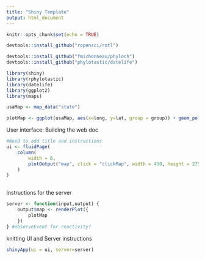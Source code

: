 ```yaml
---
title: "Shiny Template"
output: html_document
---
```


```r
knitr::opts_chunk$set(echo = TRUE)
```

```r
devtools::install_github("ropensci/rotl")

```
```r
devtools::install_github("fmichonneau/phyloch")
devtools::install_github("phylotastic/datelife")
```


```r
library(shiny)
library(rphylotastic)
library(datelife)
library(ggplot2)
library(maps)
```

```r
usaMap <- map_data("state")
```

```r
plotMap <- ggplot(usaMap, aes(x=long, y=lat, group = group)) + geom_polygon(fill="white", color = "black")
```

User interface: Building the web doc 

```r
#Need to add title and instructions
ui <- fluidPage(
    column(
        width = 6,
        plotOutput("map", click = "clickMap", width = 430, height = 275)
    )
)
  
```

Instructions for the server
```r
server <- function(input,output) {
    output$map <- renderPlot({
        plotMap
    })
} #observeEvent for reactivity? 
```

knitting UI and Server instructions
```r
shinyApp(ui = ui, server=server)
```

